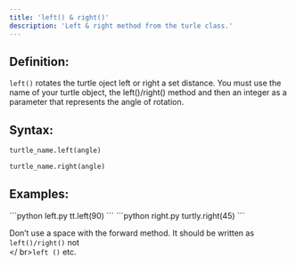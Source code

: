 ```yaml
---
title: 'left() & right()'
description: 'Left & right method from the turle class.'
---
```

## Definition: 
`left()` rotates the turtle oject left or right a set distance. You must use the name of your turtle object, the left()/right() method and then an integer as a parameter that represents the angle of rotation.

## Syntax:
```python
turtle_name.left(angle)
```
```python
turtle_name.right(angle)
```
## Examples:
<CodeGroup>
```python left.py
tt.left(90)
```
```python right.py
turtly.right(45)
```
</CodeGroup>

<Tip>Don’t use a space with the forward method. It should be written as `left()/right()` not <br></ br>`left ()` etc.</Tip>